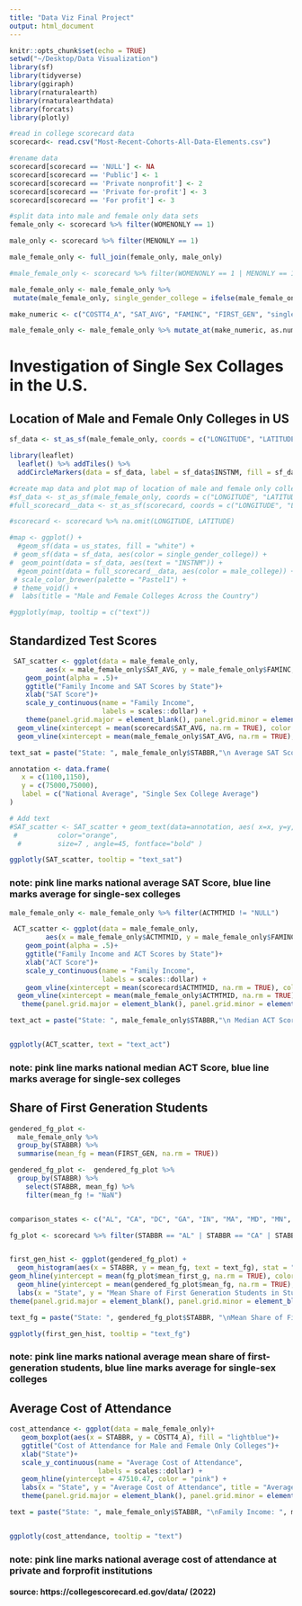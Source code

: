 ```yaml
---
title: "Data Viz Final Project"
output: html_document
---
```


```r
knitr::opts_chunk$set(echo = TRUE)
setwd("~/Desktop/Data Visualization")
library(sf)
library(tidyverse)
library(ggiraph)
library(rnaturalearth)
library(rnaturalearthdata)
library(forcats)
library(plotly)
```


```r
#read in college scorecard data
scorecard<- read.csv("Most-Recent-Cohorts-All-Data-Elements.csv")

#rename data
scorecard[scorecard == 'NULL'] <- NA
scorecard[scorecard == 'Public'] <- 1
scorecard[scorecard == 'Private nonprofit'] <- 2
scorecard[scorecard == 'Private for-profit'] <- 3
scorecard[scorecard == 'For profit'] <- 3

#split data into male and female only data sets
female_only <- scorecard %>% filter(WOMENONLY == 1)

male_only <- scorecard %>% filter(MENONLY == 1)

male_female_only <- full_join(female_only, male_only)

#male_female_only <- scorecard %>% filter(WOMENONLY == 1 | MENONLY == 1) 

male_female_only <- male_female_only %>% 
 mutate(male_female_only, single_gender_college = ifelse(male_female_only$MENONLY == 1, "Male Only College", "Female Only College"))

make_numeric <- c("COSTT4_A", "SAT_AVG", "FAMINC", "FIRST_GEN", "single_gender_college")

male_female_only <- male_female_only %>% mutate_at(make_numeric, as.numeric)

```
# Investigation of Single Sex Collages in the U.S. 

## Location of Male and Female Only Colleges in US

```r
sf_data <- st_as_sf(male_female_only, coords = c("LONGITUDE", "LATITUDE"), crs = 4326)

library(leaflet)
  leaflet() %>% addTiles() %>% 
  addCircleMarkers(data = sf_data, label = sf_data$INSTNM, fill = sf_data$single_gender_college)
```


```r
#create map data and plot map of location of male and female only colleges in US
#sf_data <- st_as_sf(male_female_only, coords = c("LONGITUDE", "LATITUDE"), crs = 4326)
#full_scorecard__data <- st_as_sf(scorecard, coords = c("LONGITUDE", "LATITUDE"), crs = 4326)

#scorecard <- scorecard %>% na.omit(LONGITUDE, LATITUDE)

#map <- ggplot() +
  #geom_sf(data = us_states, fill = "white") +
 # geom_sf(data = sf_data, aes(color = single_gender_college)) +
#  geom_point(data = sf_data, aes(text = "INSTNM")) +
  #geom_point(data = full_scorecard__data, aes(color = male_college)) +
 # scale_color_brewer(palette = "Pastel1") +
 # theme_void() +
#  labs(title = "Male and Female Colleges Across the Country")

#ggplotly(map, tooltip = c("text"))
```

## Standardized Test Scores 

```r
 SAT_scatter <- ggplot(data = male_female_only,
         aes(x = male_female_only$SAT_AVG, y = male_female_only$FAMINC, color = STABBR, text = text_sat))+
    geom_point(alpha = .5)+
    ggtitle("Family Income and SAT Scores by State")+
    xlab("SAT Score")+
    scale_y_continuous(name = "Family Income",
                       labels = scales::dollar) +
    theme(panel.grid.major = element_blank(), panel.grid.minor = element_blank(),panel.background = element_blank(), axis.line = element_line(colour = "black")) +
  geom_vline(xintercept = mean(scorecard$SAT_AVG, na.rm = TRUE), color = "pink") +
  geom_vline(xintercept = mean(male_female_only$SAT_AVG, na.rm = TRUE), color = "lightblue")

text_sat = paste("State: ", male_female_only$STABBR,"\n Average SAT Score: ", male_female_only$SAT_AVG, sep="")

annotation <- data.frame(
   x = c(1100,1150),
   y = c(75000,75000),
   label = c("National Average", "Single Sex College Average")
)

# Add text
#SAT_scatter <- SAT_scatter + geom_text(data=annotation, aes( x=x, y=y, label=label),                 , 
 #          color="orange", 
  #         size=7 , angle=45, fontface="bold" )

ggplotly(SAT_scatter, tooltip = "text_sat")
```
### note: pink line marks national average SAT Score, blue line marks average for single-sex colleges


```r

male_female_only <- male_female_only %>% filter(ACTMTMID != "NULL")

 ACT_scatter <- ggplot(data = male_female_only,
         aes(x = male_female_only$ACTMTMID, y = male_female_only$FAMINC, color = STABBR, text = text_act))+
    geom_point(alpha = .5)+
    ggtitle("Family Income and ACT Scores by State")+
    xlab("ACT Score")+
    scale_y_continuous(name = "Family Income",
                       labels = scales::dollar) +
    geom_vline(xintercept = mean(scorecard$ACTMTMID, na.rm = TRUE), color = "pink") +
  geom_vline(xintercept = mean(male_female_only$ACTMTMID, na.rm = TRUE), color = "lightblue")+
   theme(panel.grid.major = element_blank(), panel.grid.minor = element_blank(),panel.background = element_blank(), axis.line = element_line(colour = "black")) 

text_act = paste("State: ", male_female_only$STABBR,"\n Median ACT Score: ", male_female_only$ACTMTMID, sep="")


ggplotly(ACT_scatter, text = "text_act")
```
### note: pink line marks national median ACT Score, blue line marks average for single-sex colleges



## Share of First Generation Students 

```r
gendered_fg_plot <- 
  male_female_only %>% 
  group_by(STABBR) %>%
  summarise(mean_fg = mean(FIRST_GEN, na.rm = TRUE))

gendered_fg_plot <-  gendered_fg_plot %>%
  group_by(STABBR) %>%
    select(STABBR, mean_fg) %>%
    filter(mean_fg != "NaN")


comparison_states <- c("AL", "CA", "DC", "GA", "IN", "MA", "MD", "MN", "MO", "NC", "NE", "NJ", "NY", "OH", "PA", "SC", "VA", "WI")

fg_plot <- scorecard %>% filter(STABBR == "AL" | STABBR == "CA" | STABBR == "DC"| STABBR == "GA"| STABBR == "IN"| STABBR == "MA" | STABBR == "MD" | STABBR == "MN" | STABBR == "MO" | STABBR == "NC" | STABBR == "NE" | STABBR == "NJ"| STABBR == "NY" | STABBR == "OH" | STABBR == "PA" | STABBR == "SC" | STABBR == "VA" | STABBR == "WI") %>% select(STABBR, FIRST_GEN) %>% group_by(STABBR) %>% summarise(mean_first_g = mean(FIRST_GEN, na.rm = TRUE))


first_gen_hist <- ggplot(gendered_fg_plot) +
  geom_histogram(aes(x = STABBR, y = mean_fg, text = text_fg), stat = "identity", fill = "lightblue") +
geom_hline(yintercept = mean(fg_plot$mean_first_g, na.rm = TRUE), color = "pink") +
  geom_hline(yintercept = mean(gendered_fg_plot$mean_fg, na.rm = TRUE), color = "lightblue") +
  labs(x = "State", y = "Mean Share of First Generation Students in Student Body") +
theme(panel.grid.major = element_blank(), panel.grid.minor = element_blank(),panel.background = element_blank(), axis.line = element_line(colour = "black")) 

text_fg = paste("State: ", gendered_fg_plot$STABBR, "\nMean Share of First Generation Students: ", gendered_fg_plot$mean_fg, sep="")

ggplotly(first_gen_hist, tooltip = "text_fg")
```
### note: pink line marks national average mean share of first-generation students, blue line marks average for single-sex colleges



## Average Cost of Attendance

```r

cost_attendance <- ggplot(data = male_female_only)+
   geom_boxplot(aes(x = STABBR, y = COSTT4_A), fill = "lightblue")+
   ggtitle("Cost of Attendance for Male and Female Only Colleges")+
   xlab("State")+
   scale_y_continuous(name = "Average Cost of Attendance",
                      labels = scales::dollar) +
   geom_hline(yintercept = 47510.47, color = "pink") +
   labs(x = "State", y = "Average Cost of Attendance", title = "Average Cost of Attendance at Single-Gender Colleges") +
   theme(panel.grid.major = element_blank(), panel.grid.minor = element_blank(),panel.background = element_blank(), axis.line = element_line(colour = "black"))

text = paste("State: ", male_female_only$STABBR, "\nFamily Income: ", male_female_only$FAMINC, "\n Cost of Attendance: ", male_female_only$COSTT4_A, sep="")


ggplotly(cost_attendance, tooltip = "text")
```
### note: pink line marks national average cost of attendance at private and forprofit institutions


#### source: https://collegescorecard.ed.gov/data/ (2022)